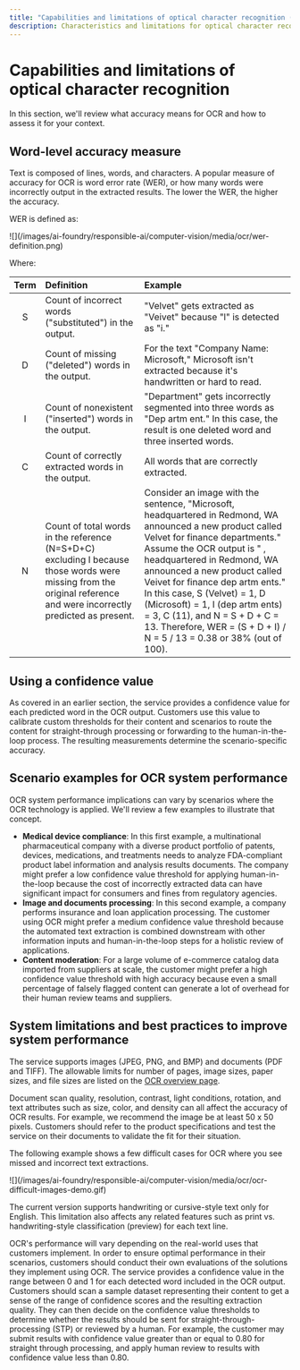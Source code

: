 ```yaml
---
title: "Capabilities and limitations of optical character recognition (OCR) - Azure AI Vision"
description: Characteristics and limitations for optical character recognition (OCR) of images and documents with printed and handwritten text using the Azure AI Vision API.
---
```


# Capabilities and limitations of optical character recognition


<NonEnglishTranslation />

In this section, we'll review what accuracy means for OCR and how to assess it for your context.

## Word-level accuracy measure

Text is composed of lines, words, and characters. A popular measure of accuracy for OCR is word error rate (WER), or how many words were incorrectly output in the extracted results. The lower the WER, the higher the accuracy.

WER is defined as:

<Frame>
    ![](/images/ai-foundry/responsible-ai/computer-vision/media/ocr/wer-definition.png)
</Frame>

Where:

| Term | Definition | Example |
|:-----:|:----|:---------------|
| S | Count of incorrect words ("substituted") in the output. | "Velvet" gets extracted as "Veivet" because "l" is detected as "i." |
| D | Count of missing ("deleted") words in the output. | For the text "Company Name: Microsoft," Microsoft isn't extracted because it's handwritten or hard to read. |
| I | Count of nonexistent ("inserted") words in the output. | "Department" gets incorrectly segmented into three words as "Dep artm ent." In this case, the result is one deleted word and three inserted words. |
| C | Count of correctly extracted words in the output. | All words that are correctly extracted. |
| N | Count of total words in the reference (N=S+D+C) excluding I because those words were missing from the original reference and were incorrectly predicted as present. | Consider an image with the sentence, "Microsoft, headquartered in Redmond, WA announced a new product called Velvet for finance departments." Assume the OCR output is " , headquartered in Redmond, WA announced a new product called Veivet for finance dep artm ents." In this case, S (Velvet) = 1, D (Microsoft) = 1, I (dep artm ents) = 3, C (11), and N = S + D + C = 13. Therefore, WER = (S + D + I) / N = 5 / 13 = 0.38 or 38% (out of 100). |

## Using a confidence value

As covered in an earlier section, the service provides a confidence value for each predicted word in the OCR output. Customers use this value to calibrate custom thresholds for their content and scenarios to route the content for straight-through processing or forwarding to the human-in-the-loop process. The resulting measurements determine the scenario-specific accuracy.

## Scenario examples for OCR system performance

OCR system performance implications can vary by scenarios where the OCR technology is applied. We'll review a few examples to illustrate that concept.

- **Medical device compliance**: In this first example, a multinational pharmaceutical company with a diverse product portfolio of patents, devices, medications, and treatments needs to analyze FDA-compliant product label information and analysis results documents. The company might prefer a low confidence value threshold for applying human-in-the-loop because the cost of incorrectly extracted data can have significant impact for consumers and fines from regulatory agencies.
- **Image and documents processing**: In this second example, a company performs insurance and loan application processing. The customer using OCR might prefer a medium confidence value threshold because the automated text extraction is combined downstream with other information inputs and human-in-the-loop steps for a holistic review of applications.
- **Content moderation**: For a large volume of e-commerce catalog data imported from suppliers at scale, the customer might prefer a high confidence value threshold with high accuracy because even a small percentage of falsely flagged content can generate a lot of overhead for their human review teams and suppliers.

## System limitations and best practices to improve system performance

The service supports images (JPEG, PNG, and BMP) and documents (PDF and TIFF). The allowable limits for number of pages, image sizes, paper sizes, and file sizes are listed on the [OCR overview page](/azure/ai-services/computer-vision/overview-ocr).

Document scan quality, resolution, contrast, light conditions, rotation, and text attributes such as size, color, and density can all affect the accuracy of OCR results. For example, we recommend the image be at least 50 x 50 pixels. Customers should refer to the product specifications and test the service on their documents to validate the fit for their situation.

The following example shows a few difficult cases for OCR where you see missed and incorrect text extractions.

<Frame>
    ![](/images/ai-foundry/responsible-ai/computer-vision/media/ocr/ocr-difficult-images-demo.gif)
</Frame>

The current version supports handwriting or cursive-style text only for English. This limitation also affects any related features such as print vs. handwriting-style classification (preview) for each text line.

OCR's performance will vary depending on the real-world uses that customers implement. In order to ensure optimal performance in their scenarios, customers should conduct their own evaluations of the solutions they implement using OCR. The service provides a confidence value in the range between 0 and 1 for each detected word included in the OCR output. Customers should scan a sample dataset representing their content to get a sense of the range of confidence scores and the resulting extraction quality. They can then decide on the confidence value thresholds to determine whether the results should be sent for straight-through-processing (STP) or reviewed by a human. For example, the customer may submit results with confidence value greater than or equal to 0.80 for straight through processing, and apply human review to results with confidence value less than 0.80.
